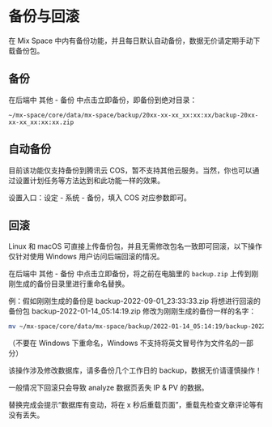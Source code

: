 
# 备份与回滚

在 Mix Space 中内有备份功能，并且每日默认自动备份，数据无价请定期手动下载备份包。

## 备份

在后端中 其他 - 备份 中点击立即备份，即备份到绝对目录：

`~/mx-space/core/data/mx-space/backup/20xx-xx-xx_xx:xx:xx/backup-20xx-xx-xx_xx:xx:xx.zip`

## 自动备份

目前该功能仅支持备份到腾讯云 COS，暂不支持其他云服务。当然，你也可以通过设置计划任务等方法达到和此功能一样的效果。

设置入口：设定 - 系统 - 备份，填入 COS 对应参数即可。

## 回滚

<Callout>
Linux 和 macOS 可直接上传备份包，并且无需修改包名一致即可回滚，以下操作仅针对使用 Windows 用户访问后端回滚的情况。
</Callout>

在后端中 其他 - 备份 中点击立即备份，将之前在电脑里的 `backup.zip` 上传到刚刚生成的备份目录里进行重命名替换。

<Callout>
例：假如刚刚生成的备份是 backup-2022-09-01_23:33:33.zip 将想进行回滚的备份包 backup-2022-01-14_05:14:19.zip 修改为刚刚生成的备份一样的名字：

```bash
mv ~/mx-space/core/data/mx-space/backup/2022-01-14_05:14:19/backup-2022-01-14_05:14:19.zip backup-2022-09-01_23:33:33.zip
```

（不要在 Windows 下重命名，Windows 不支持将英文冒号作为文件名的一部分）
</Callout>

<Callout type="error" emoji="⚠️">
该操作涉及修改数据库，请多备份几个工作日的 backup，数据无价请谨慎操作！

一般情况下回滚只会导致 analyze 数据页丢失 IP & PV 的数据。
</Callout>

替换完成会提示“数据库有变动，将在 x 秒后重载页面”，重载先检查文章评论等有没有丢失。

